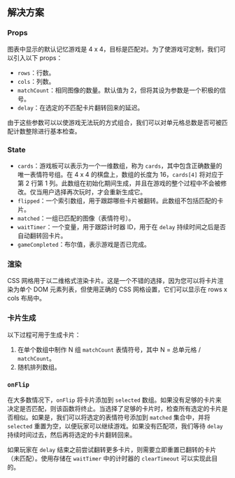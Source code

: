 
## 解决方案

### Props

图表中显示的默认记忆游戏是 4 x 4，目标是匹配对。为了使游戏可定制，我们可以引入以下 props：

* `rows`：行数。
* `cols`：列数。
* `matchCount`：相同图像的数量。默认值为 2，但将其设为参数是一个积极的信号。
* `delay`：在选定的不匹配卡片翻转回来的延迟。

由于这些参数可以以使游戏无法玩的方式组合，我们可以对单元格总数是否可被匹配计数整除进行基本检查。

### State

* `cards`：游戏板可以表示为一个一维数组，称为 `cards`，其中包含正确数量的唯一表情符号组。在 4 x 4 的棋盘上，数组的长度为 16，`cards[4]` 将对应于第 2 行第 1 列。此数组在初始化期间生成，并且在游戏的整个过程中不会被修改。仅当用户选择再次玩时，才会重新生成它。
* `flipped`：一个索引数组，用于跟踪哪些卡片被翻转。此数组不包括匹配的卡片。
* `matched`：一组已匹配的图像（表情符号）。
* `waitTimer`：一个变量，用于跟踪计时器 ID，用于在 `delay` 持续时间之后是否自动翻转回卡片。
* `gameCompleted`：布尔值，表示游戏是否已完成。

### 渲染

CSS 网格用于以二维格式渲染卡片。这是一个不错的选择，因为您可以将卡片渲染为单个 DOM 元素列表，但使用正确的 CSS 网格设置，它们可以显示在 rows x cols 布局中。

### 卡片生成

以下过程可用于生成卡片：

1. 在单个数组中制作 N 组 `matchCount` 表情符号，其中 N = 总单元格 / `matchCount`。
2. 随机排列数组。

### `onFlip`

在大多数情况下，`onFlip` 将卡片添加到 `selected` 数组。如果没有足够的卡片来决定是否匹配，则该函数将终止。当选择了足够的卡片时，检查所有选定的卡片是否相似。如果是，我们可以将选定的表情符号添加到 `matched` 集合中，并将 `selected` 重置为空，以便玩家可以继续游戏。如果没有匹配项，我们等待 `delay` 持续时间过去，然后再将选定的卡片翻转回来。

如果玩家在 `delay` 结束之前尝试翻转更多卡片，则需要立即重置已翻转的卡片（未匹配）。使用存储在 `waitTimer` 中的计时器的 `clearTimeout` 可以实现此目的。

<TestCases />
